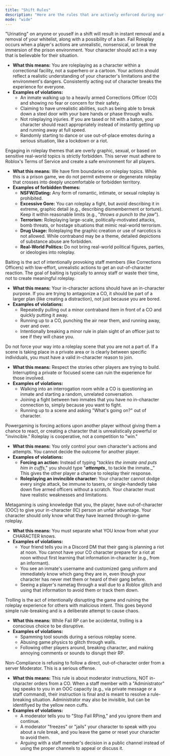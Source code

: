 ```yaml
---
title: "Shift Rules"
description: "Here are the rules that are actively enforced during our shifts."
mode: "wide"
---
```


<Danger>
  "Urinating" on anyone or youself in a shift will result in instant removal and a removal of your whitelist, along with a possibility of a ban.
</Danger>

<Card title="Fail Roleplay" icon="mask">
  Fail Roleplay occurs when a player's actions are unrealistic, nonsensical, or break the immersion of the prison environment. Your character should act in a way that is believable for their situation.

  - **What this means:** You are roleplaying as a character within a correctional facility, not a superhero or a cartoon. Your actions should reflect a realistic understanding of your character's limitations and the environment's dangers. Consistently acting out of character breaks the experience for everyone.
  - **Examples of violations:**
    - An inmate walking up to a heavily armed Corrections Officer (CO) and showing no fear or concern for their safety.
    - Claiming to have unrealistic abilities, such as being able to break down a steel door with your bare hands or phase through walls.
    - Not roleplaying injuries. If you are tased or hit with a baton, your character should react appropriately instead of instantly getting up and running away at full speed.
    - Randomly starting to dance or use out-of-place emotes during a serious situation, like a lockdown or a riot.
</Card>

<Card title="Inappropriate Roleplay" icon="hand">
  Engaging in roleplay themes that are overly graphic, sexual, or based on sensitive real-world topics is strictly forbidden. This server must adhere to Roblox's Terms of Service and create a safe environment for all players.

  - **What this means:** We have firm boundaries on roleplay topics. While this is a prison game, we do not permit extreme or degenerate roleplay that crosses into deeply uncomfortable or forbidden territory.
  - **Examples of forbidden themes:**
    - **NSFW/Dating:** Any form of romantic, intimate, or sexual roleplay is prohibited.
    - **Excessive Gore:** You can roleplay a fight, but avoid describing it in extreme, graphic detail (e.g., describing dismemberment or torture). Keep it within reasonable limits (e.g., "_throws a punch to the jaw_").
    - **Terrorism:** Roleplaying large-scale, politically-motivated attacks, bomb threats, or hostage situations that mimic real-world terrorism.
    - **Drug Usage:** Roleplaying the graphic creation or use of narcotics is not allowed. While contraband may be a theme, detailed depictions of substance abuse are forbidden.
    - **Real-World Politics:** Do not bring real-world political figures, parties, or ideologies into roleplay.
</Card>

<Card title="Baiting" icon="steak">
  Baiting is the act of intentionally provoking staff members (like Corrections Officers) with low-effort, unrealistic actions to get an out-of-character reaction. The goal of baiting is typically to annoy staff or waste their time, not to create meaningful roleplay.

  - **What this means:** Your in-character actions should have an in-character purpose. If you are trying to antagonize a CO, it should be part of a larger plan (like creating a distraction), not just because you are bored.
  - **Examples of violations:**
    - Repeatedly pulling out a minor contraband item in front of a CO and quickly putting it away.
    - Running up to a CO, punching the air near them, and running away, over and over.
    - Intentionally breaking a minor rule in plain sight of an officer just to see if they will chase you.
</Card>

<Card title="Interfering" icon="people">
  Do not force your way into a roleplay scene that you are not a part of. If a scene is taking place in a private area or is clearly between specific individuals, you must have a valid in-character reason to join.

  - **What this means:** Respect the stories other players are trying to build. Interrupting a private or focused scene can ruin the experience for those involved.
  - **Examples of violations:**
    - Walking into an interrogation room while a CO is questioning an inmate and starting a random, unrelated conversation.
    - Joining a fight between two inmates that you have no in-character connection to, simply because you want to fight.
    - Running up to a scene and asking "What's going on?" out of character.
</Card>

<Card title="Powergaming" icon="fire">
  Powergaming is forcing actions upon another player without giving them a chance to react, or creating a character that is unrealistically powerful or "invincible." Roleplay is cooperative, not a competition to "win."

  - **What this means:** You only control your own character's actions and attempts. You cannot decide the outcome for another player.
  - **Examples of violations:**
    - **Forcing an action:** Instead of typing "_tackles the inmate and puts him in cuffs_," you should type "**_attempts_**_ to tackle the inmate._" This gives the other player a chance to roleplay their response.
    - **Roleplaying an invincible character:** Your character cannot dodge every single attack, be immune to tasers, or single-handedly take down five armed officers without a scratch. Your character must have realistic weaknesses and limitations.
</Card>

<Card title="Metagaming" icon="laptop">
  Metagaming is using knowledge that you, the player, have out-of-character (OOC) to give your in-character (IC) person an unfair advantage. Your character should only know what they have learned through in-game roleplay.

  - **What this means:** You must separate what YOU know from what your CHARACTER knows.
  - **Examples of violations:**
    - Your friend tells you in a Discord DM that their gang is planning a riot at noon. You cannot have your CO character prepare for a riot at noon without first learning that information in-character (e.g., from an informant).
    - You see an inmate's username and customized gang uniform and immediately know which gang they are in, even though your character has never met them or heard of their gang before.
    - Seeing a player's nametag through a wall due to a Roblox glitch and using that information to avoid them or track them down.
</Card>

<Card title="Trolling" icon="ghost">
  Trolling is the act of intentionally disrupting the game and ruining the roleplay experience for others with malicious intent. This goes beyond simple rule-breaking and is a deliberate attempt to cause chaos.

  - **What this means:** While Fail RP can be accidental, trolling is a conscious choice to be disruptive.
  - **Examples of violations:**
    - Spamming tool sounds during a serious roleplay scene.
    - Abusing game physics to glitch through walls.
    - Following other players around, breaking character, and making annoying comments or sounds to disrupt their RP.
</Card>

<Card title="Non-Compliance" icon="person">
  Non-Compliance is refusing to follow a direct, out-of-character order from a server Moderator. This is a serious offense.

  - **What this means:** This rule is about moderator instructions, NOT in-character orders from a CO. When a staff member with a "Administrator" tag speaks to you in an OOC capacity (e.g., via private message or a staff command), their instruction is final and is meant to resolve a rule-breaking situation. Administrator may also be invisible, but can be identifiyed by the yellow neon cuffs.
  - **Examples of violations:**
    - A moderator tells you to "Stop Fail RPing," and you ignore them and continue.
    - A moderator "freezes" or "jails" your character to speak with you about a rule break, and you leave the game or reset your character to avoid them.
    - Arguing with a staff member's decision in a public channel instead of using the proper channels to appeal or discuss it.
</Card>